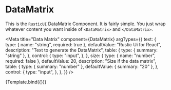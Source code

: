 # DataMatrix

This is the `RusticUI` DataMatrix Component. It is fairly simple. You just wrap whatever content you want inside of `<DataMatrix>` and `</DataMatrix>`.


<Meta
  title="Data Matrix"
  component={DataMatrix}
  argTypes={{
    text: {
      type: { name: "string", required: true },
      defaultValue: "Rustic Ui for React",
      description: "Text to generate the DataMatrix",
      table: {
        type: { summary: "string" },
      },
      control: {
        type: "input",
      },
    },
    size: {
      type: { name: "number", required: false },
      defaultValue: 20,
      description: "Size if the data matrix",
      table: {
        type: { summary: "number" },
        defaultValue: { summary: "20" },
      },
      control: {
        type: "input",
      },
    },
  }}
/>


<Canvas>
  <Story
    name="Data Matrix"
    args={{
      data: "Rustic Ui for React",
      size: 20,
    }}
  >
    {Template.bind({})}
  </Story>
</Canvas>
